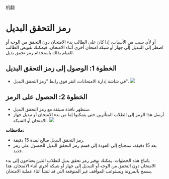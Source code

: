 机翻
# رمز التحقق البديل 

 أو لأي سبب من الأسباب، إذا كان على الطالب بدء الامتحان دون التحقق من الوجه أو اضطر إلى التبديل إلى جهاز أو شبكة امتحان أخرى أثناء الامتحان، فيمكنك تفويض الطالب للقيام بذلك باستخدام رمز تحقق بديل. 
 ## الخطوة 1: الوصول إلى رمز التحقق البديل 

 - في شاشة إدارة الامتحانات، انقر فوق رابط "رمز التحقق البديل". 
 ![]( /img/utest/teacher/managing39.png) 

 ## الخطوة 2: الحصول على الرمز 

 - ستظهر نافذة منبثقة مع رمز التحقق البديل. 
 - أرسل هذا الرمز إلى الطلاب المتأثرين حتى يتمكنوا إما من بدء الامتحان أو تبديل جهاز الامتحان أو الشبكة. 
 ![]( /img/utest/teacher/managing40.png) 

 **ملاحظات:** 

 - رمز التحقق البديل صالح لمدة 15 دقيقة. 
 - بعد 15 دقيقة، ستحتاج إلى العودة إلى قسم رمز التحقق البديل للحصول على رمز جديد. 

 باتباع هذه الخطوات، يمكنك توفير رمز تحقق بديل للطلاب الذين يحتاجون إلى بدء الامتحان دون التحقق من الوجه أو التبديل إلى جهاز أو شبكة أخرى أثناء الامتحان. هذا يسمح بالمرونة ويستوعب المواقف غير المتوقعة التي قد تنشأ أثناء عملية الامتحان.
